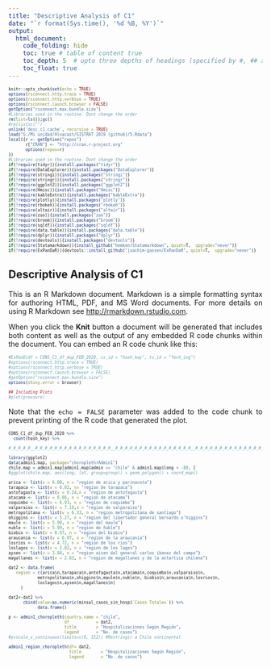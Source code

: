 ```yaml
---
title: "Descriptive Analysis of C1"
date: "`r format(Sys.time(), '%d %B, %Y')`"
output:
  html_document:
    code_folding: hide  
    toc: true # table of content true
    toc_depth: 5  # upto three depths of headings (specified by #, ## and ###)
    toc_float: true
---
```


<style type="text/css">
.tablelines table, .tablelines td, .tablelines th {
        border: 1px solid black;
        }
.centrado {
    text-align: center;
}
.table.center {
    margin-left:auto; 
    margin-right:auto;
  }
.table_wrapper{
    display: block;
    overflow-x: auto;
    white-space: nowrap;
}
code.r{
  font-size: 8px;
}
body{ /* Normal  */
      text-align: justify;
  }
.superbigimage{
    overflow-y:scroll;
    white-space: nowrap;
}
.superbigimage img{
    overflow-y: scroll;
    overflow-x: hidden;
}
</style>

```r
knitr::opts_chunk$set(echo = TRUE)
options(rsconnect.http.trace = TRUE)
options(rsconnect.http.verbose = TRUE)
options(rsconnect.launch.browser = FALSE)
getOption("rsconnect.max.bundle.size")
#Libraries used in the routine. Dont change the order
rm(list=ls());gc()
#rm(list=c("")
unlink('desc_c1_cache', recursive = TRUE)
load("G:/Mi unidad/Alvacast/SISTRAT 2019 (github)/5.Rdata")
local({r <- getOption("repos")
       r["CRAN"] <- "http://cran.r-project.org"
       options(repos=r)
})
#Libraries used in the routine. Dont change the order
if(!require(tidyr)){install.packages("tidyr")}
if(!require(DataExplorer)){install.packages("DataExplorer")}
if(!require(stringi)){install.packages("stringi")}
if(!require(stringr)){install.packages("stringr")}
if(!require(ggplot2)){install.packages("ggplot2")}
if(!require(Hmisc)){install.packages("Hmisc")}
if(!require(kableExtra)){install.packages("kableExtra")}
if(!require(plotly)){install.packages("plotly")}
if(!require(rbokeh)){install.packages("rbokeh")}
if(!require(altair)){install.packages("altair")}
if(!require(zoo)){install.packages("zoo")}
if(!require(broom)){install.packages("broom")}
if(!require(sqldf)){install.packages("sqldf")} 
if(!require(data.table)){install.packages("data.table")}
if(!require(dplyr)){install.packages("dplyr")}
if(!require(devtools)){install.packages("devtools")}
if(!require(Statamarkdown)){install_github("hemken/Statamarkdown", quiet=T,  upgrade="never")}
if(!require(ExPanDaR)){devtools::install_github("joachim-gassen/ExPanDaR", quiet=T,  upgrade="never")}
```

## Descriptive Analysis of C1

This is an R Markdown document. Markdown is a simple formatting syntax for authoring HTML, PDF, and MS Word documents. For more details on using R Markdown see <http://rmarkdown.rstudio.com>.

When you click the **Knit** button a document will be generated that includes both content as well as the output of any embedded R code chunks within the document. You can embed an R code chunk like this:

```r
#ExPanD(df = CONS_C1_df_dup_FEB_2020, cs_id = "hash_key", ts_id = "fech_ing")
#options(rsconnect.http.trace = TRUE)
#options(rsconnect.http.verbose = TRUE)
#options(rsconnect.launch.browser = FALSE)
#getOption("rsconnect.max.bundle.size")
options(shiny.error = browser)

## Including Plots
#plot(pressure)
```

Note that the `echo = FALSE` parameter was added to the code chunk to prevent printing of the R code that generated the plot.


```r

CONS_C1_df_dup_FEB_2020 %>%
  count(hash_key) %>%

#_#_#_#_#__#_#_#_#_#_#_#_#_#_#_#_#_#_#_#_#__#_#_#_#_#_#_#_#_#_#_#_#_#_#_#_#__#_#_#_#_#_#_#_#_#_#_#_#_#_#_#_#__#_#_#_#_#_#_#_#_#_#_#_#_#_#_#_#__#_#_#_#_#_#_#_#_#_#_#_#_#_#_#_#__#_#_#_#_#_#_#_#_#_#_#_#_#_#_#_#__#_#_#_#_#_#_#_#_#_#_#_#_#_#_#_#__#_#_#_#_#_#_#_#_#_#_#_

library(ggplot2)
data(admin1.map, package="choroplethrAdmin1")
chile.map = admin1.map[admin1.map$admin == "chile" & admin1.map$long > -80, ]
#ggplot(chile.map, aes(long, lat, group=group)) + geom_polygon() + coord_map()

arica <- list(v = 6.08, n = "region de arica y parinacota")
tarapaca <- list(v = 6.02, n= "region de tarapaca")
antofagasta <- list(v = 6.24,n = "region de antofagasta")
atacama <- list(v = 6.66, n = "region de atacama")
coquimbo <- list(v = 6.93, n = "region de coquimbo")
valparaiso <- list(v = 7.19,n = "region de valparaiso")
metropolitana <- list(v = 6.33, n = "region metropolitana de santiago")
ohiggins <- list(v = 5.27, n = "region del libertador general bernardo o'higgins")
maule <- list(v = 5.99, n = "region del maule")
nuble <- list(v = 5.99, n = "region de ñuble")
biobio <- list(v = 8.07, n = "region del biobio")
araucania <- list(v = 6.07, n = "region de la araucania")
losrios <- list(v = 4.72, n = "region de los rios")
loslagos <- list(v = 3.82, n = "region de los lagos")
aysen <- list(v = 3.84, n = "region aisen del general carlos ibanez del campo")
magallanes <- list(v = 2.63, n = "region de magallanes y de la antartica chilena")

dat2 <- data.frame(
   region = c(arica$n,tarapaca$n,antofagasta$n,atacama$n,coquimbo$n,valparaiso$n,
            metropolitana$n,ohiggins$n,maule$n,nuble$n, biobio$n,araucania$n,losrios$n,
            loslagos$n,aysen$n,magallanes$n)
     )

dat2<-dat2 %>%
      cbind(value=as.numeric(minsal_casos_sin_hosp$`Casos Totales`)) %>%
            data.frame()

p <- admin1_choropleth(country.name = "chile", 
                       df           = dat2, 
                       title        = "Hospitalizaciones Según Región", 
                       legend       = "No. de casos")
#p+scale_x_continuous(limits=c(0, 152)) #Restringir a Chile continental

admin1_region_choropleth(df= dat2,
                         title        = "Hospitalizaciones Según Región", 
                         legend       = "No. de casos")
```



<!--- 
#CFR
#Faltan las fechas
#https://cran.r-project.org/web/packages/coarseDataTools/vignettes/CFR_vignette.pdf
#https://github.com/calthaus/ncov-cfr
#https://github.com/jriou/covid_adjusted_cfr
#https://www.r-bloggers.com/covid-19-cumulative-observed-case-fatality-rate-over-time-by-ellis2013nz/
--->


